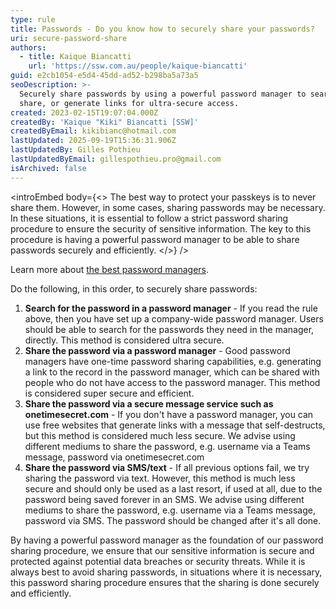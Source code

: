 ```yaml
---
type: rule
title: Passwords - Do you know how to securely share your passwords?
uri: secure-password-share
authors:
  - title: Kaique Biancatti
    url: 'https://ssw.com.au/people/kaique-biancatti'
guid: e2cb1054-e5d4-45dd-ad52-b298ba5a73a5
seoDescription: >-
  Securely share passwords by using a powerful password manager to search,
  share, or generate links for ultra-secure access.
created: 2023-02-15T19:07:04.000Z
createdBy: 'Kaique "Kiki" Biancatti [SSW]'
createdByEmail: kikibianc@hotmail.com
lastUpdated: 2025-09-19T15:36:31.906Z
lastUpdatedBy: Gilles Pothieu
lastUpdatedByEmail: gillespothieu.pro@gmail.com
isArchived: false
---
```


<introEmbed
  body={<>
    The best way to protect your passkeys is to never share them. However, in some cases, sharing passwords may be necessary. In these situations, it is essential to follow a strict password sharing procedure to ensure the security of sensitive information. The key to this procedure is having a powerful password manager to be able to share passwords securely and efficiently.
  </>}
/>

Learn more about [the best password managers](/password-manager).

Do the following, in this order, to securely share passwords:

1. **Search for the password in a password manager** - If you read the rule above, then you have set up a company-wide password manager. Users should be able to search for the passwords they need in the manager, directly. This method is considered ultra secure.
2. **Share the password via a password manager** - Good password managers have one-time password sharing capabilities, e.g. generating a link to the record in the password manager, which can be shared with people who do not have access to the password manager. This method is considered super secure and efficient.
3. **Share the password via a secure message service such as onetimesecret.com** - If you don't have a password manager, you can use free websites that generate links with a message that self-destructs, but this method is considered much less secure. We advise using different mediums to share the password, e.g. username via a Teams message, password via onetimesecret.com
4. **Share the password via SMS/text** - If all previous options fail, we try sharing the password via text. However, this method is much less secure and should only be used as a last resort, if used at all, due to the password being saved forever in an SMS. We advise using different mediums to share the password, e.g. username via a Teams message, password via SMS. The password should be changed after it's all done.

By having a powerful password manager as the foundation of our password sharing procedure, we ensure that our sensitive information is secure and protected against potential data breaches or security threats. While it is always best to avoid sharing passwords, in situations where it is necessary, this password sharing procedure ensures that the sharing is done securely and efficiently.
